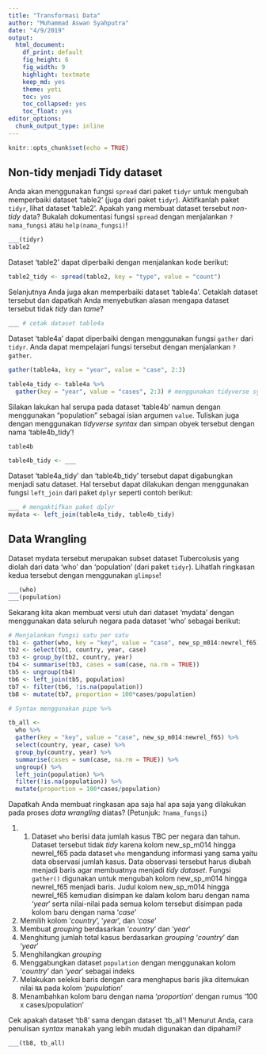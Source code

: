```yaml
---
title: "Transformasi Data"
author: "Muhammad Aswan Syahputra"
date: "4/9/2019"
output:
  html_document: 
    df_print: default
    fig_height: 6
    fig_width: 9
    highlight: textmate
    keep_md: yes
    theme: yeti
    toc: yes
    toc_collapsed: yes
    toc_float: yes
editor_options: 
  chunk_output_type: inline
---
```


```r
knitr::opts_chunk$set(echo = TRUE)
```

## Non-tidy menjadi Tidy dataset

Anda akan menggunakan fungsi `spread` dari paket `tidyr` untuk mengubah memperbaiki dataset 'table2' (juga dari paket `tidyr`). Aktifkanlah paket `tidyr`, lihat dataset 'table2'. Apakah yang membuat dataset tersebut *non-tidy* data? Bukalah dokumentasi fungsi `spread` dengan menjalankan `?nama_fungsi` atau `help(nama_fungsi)`!

```r
___(tidyr)
table2
```

Dataset 'table2' dapat diperbaiki dengan menjalankan kode berikut:

```r
table2_tidy <- spread(table2, key = "type", value = "count")
```

Selanjutnya Anda juga akan memperbaiki dataset 'table4a'. Cetaklah dataset tersebut dan dapatkah Anda menyebutkan alasan mengapa dataset tersebut tidak *tidy* dan *tame*?

```r
___ # cetak dataset table4a
```

Dataset 'table4a' dapat diperbaiki dengan menggunakan fungsi `gather` dari `tidyr`. Anda dapat mempelajari fungsi tersebut dengan menjalankan `?gather`.

```r
gather(table4a, key = "year", value = "case", 2:3)

table4a_tidy <- table4a %>% 
  gather(key = "year", value = "cases", 2:3) # menggunakan tidyverse syntax, pipe %>%
```

Silakan lakukan hal serupa pada dataset 'table4b' namun dengan menggunakan "population" sebagai isian argumen `value`. Tuliskan juga dengan menggunakan *tidyverse syntax* dan simpan obyek tersebut dengan nama 'table4b_tidy'!

```r
table4b

table4b_tidy <- ___
```

Dataset 'table4a_tidy' dan 'table4b_tidy' tersebut dapat digabungkan menjadi satu dataset. Hal tersebut dapat dilakukan dengan menggunakan fungsi `left_join` dari paket `dplyr` seperti contoh berikut:

```r
___ # mengaktifkan paket dplyr
mydata <- left_join(table4a_tidy, table4b_tidy)
```


## Data Wrangling

Dataset mydata tersebut merupakan subset dataset Tubercolusis yang diolah dari data 'who' dan 'population' (dari paket `tidyr`). Lihatlah ringkasan kedua tersebut dengan menggunakan `glimpse`!

```r
___(who)
___(population)
```

Sekarang kita akan membuat versi utuh dari dataset 'mydata' dengan menggunakan data seluruh negara pada dataset 'who' sebagai berikut:

```r
# Menjalankan fungsi satu per satu
tb1 <- gather(who, key = "key", value = "case", new_sp_m014:newrel_f65)
tb2 <- select(tb1, country, year, case)
tb3 <- group_by(tb2, country, year)
tb4 <- summarise(tb3, cases = sum(case, na.rm = TRUE))
tb5 <- ungroup(tb4)
tb6 <- left_join(tb5, population)
tb7 <- filter(tb6, !is.na(population))
tb8 <- mutate(tb7, proportion = 100*cases/population)

# Syntax menggunakan pipe %>%

tb_all <- 
  who %>% 
  gather(key = "key", value = "case", new_sp_m014:newrel_f65) %>% 
  select(country, year, case) %>% 
  group_by(country, year) %>% 
  summarise(cases = sum(case, na.rm = TRUE)) %>% 
  ungroup() %>% 
  left_join(population) %>% 
  filter(!is.na(population)) %>% 
  mutate(proportion = 100*cases/population)
```

Dapatkah Anda membuat ringkasan apa saja hal apa saja yang dilakukan pada proses *data wrangling* diatas? (Petunjuk: `?nama_fungsi`)

1. 1. Dataset `who` berisi data jumlah kasus TBC per negara dan tahun. Dataset tersebut tidak *tidy* karena kolom new_sp_m014 hingga newrel_f65 pada dataset `who` mengandung informasi yang sama yaitu data observasi jumlah kasus. Data observasi tersebut harus diubah menjadi baris agar membuatnya menjadi *tidy dataset*. Fungsi `gather()` digunakan untuk mengubah kolom new_sp_m014 hingga newrel_f65 menjadi baris. Judul kolom new_sp_m014 hingga newrel_f65 kemudian disimpan ke dalam kolom baru dengan nama '*year*' serta nilai-nilai pada semua kolom tersebut disimpan pada kolom baru dengan nama '*case*'
2. Memilih kolom '*country*', '*year*', dan '*case*'
3. Membuat *grouping* berdasarkan '*country*' dan '*year*'
4. Menghitung jumlah total kasus berdasarkan *grouping* '*country*' dan '*year*'
5. Menghilangkan *grouping*
6. Menggabungkan dataset `population` dengan menggunakan kolom '*country*' dan '*year*' sebagai indeks
7. Melakukan seleksi baris dengan cara menghapus baris jika ditemukan nilai `NA` pada kolom '*pupulation*'
8. Menambahkan kolom baru dengan nama '*proportion*' dengan rumus '100 x cases/population'


Cek apakah dataset 'tb8' sama dengan dataset 'tb_all'! Menurut Anda, cara penulisan *syntax* manakah yang lebih mudah digunakan dan dipahami?

```r
___(tb8, tb_all)
```

